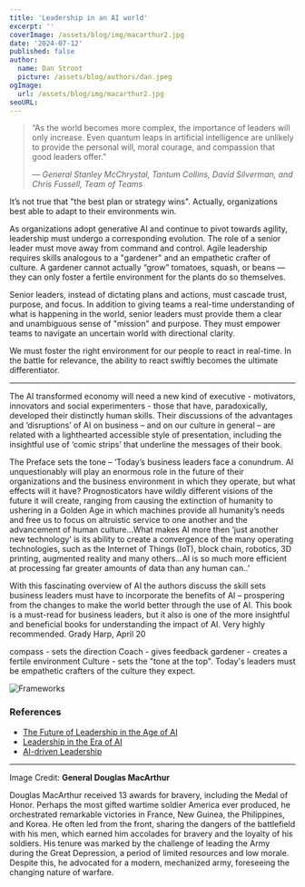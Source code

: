 ```yaml
---
title: 'Leadership in an AI world'
excerpt: ''
coverImage: /assets/blog/img/macarthur2.jpg
date: '2024-07-12'
published: false
author:
  name: Dan Stroot
  picture: /assets/blog/authors/dan.jpeg
ogImage:
  url: /assets/blog/img/macarthur2.jpg
seoURL:
---
```


> “As the world becomes more complex, the importance of leaders will only increase. Even quantum leaps in artificial intelligence are unlikely to provide the personal will, moral courage, and compassion that good leaders offer.”
>
> <cite>
>   &mdash; General Stanley McChrystal, Tantum Collins, David Silverman, and
>   Chris Fussell, Team of Teams
> </cite>

It’s not true that "the best plan or strategy wins". Actually, organizations best able to adapt to their environments win.

As organizations adopt generative AI and continue to pivot towards agility, leadership must undergo a corresponding evolution. The role of a senior leader must move away from command and control. Agile leadership requires skills analogous to a "gardener" and an empathetic crafter of culture. A gardener cannot actually “grow” tomatoes, squash, or beans — they can only foster a fertile environment for the plants do so themselves.

Senior leaders, instead of dictating plans and actions, must cascade trust, purpose, and focus. In addition to giving teams a real-time understanding of what is happening in the world, senior leaders must provide them a clear and unambiguous sense of "mission" and purpose. They must empower teams to navigate an uncertain world with directional clarity.

We must foster the right environment for our people to react in real-time. In the battle for relevance, the ability to react swiftly becomes the ultimate differentiator.

---

The AI transformed economy will need a new kind of executive - motivators, innovators and social experimenters - those that have, paradoxically, developed their distinctly human skills. Their discussions of the advantages and ‘disruptions’ of AI on business – and on our culture in general – are related with a lighthearted accessible style of presentation, including the insightful use of ‘comic strips’ that underline the messages of their book.

The Preface sets the tone – ‘Today’s business leaders face a conundrum. AI unquestionably will play an enormous role in the future of their organizations and the business environment in which they operate, but what effects will it have? Prognosticators have wildly different visions of the future it will create, ranging from causing the extinction of humanity to ushering in a Golden Age in which machines provide all humanity’s needs and free us to focus on altruistic service to one another and the advancement of human culture…What makes AI more then ‘just another new technology’ is its ability to create a convergence of the many operating technologies, such as the Internet of Things (IoT), block chain, robotics, 3D printing, augmented reality and many others…AI is so much more efficient at processing far greater amounts of data than any human can..’

With this fascinating overview of AI the authors discuss the skill sets business leaders must have to incorporate the benefits of AI – prospering from the changes to make the world better through the use of AI. This book is a must-read for business leaders, but it also is one of the more insightful and beneficial books for understanding the impact of AI. Very highly recommended. Grady Harp, April 20

compass - sets the direction
Coach - gives feedback
gardener - creates a fertile environment
Culture - sets the "tone at the top". Today's leaders must be empathetic crafters of the culture they expect.

![Frameworks](/assets/blog/img/frameworks.jpg)

### References

- [The Future of Leadership in the Age of AI](https://www.amazon.com/Future-Leadership-Age-Preparing-AI-Shaped/dp/1732749701)
- [Leadership in the Era of AI](https://youtu.be/WkmvPEcvFcs?si=iGSu-B7DTVxKTL_x)
- [AI-driven Leadership](https://sloanreview.mit.edu/article/ai-driven-leadership/)

---

Image Credit: **General Douglas MacArthur**

<span className="text-sm">
  Douglas MacArthur received 13 awards for bravery, including the Medal of
  Honor. Perhaps the most gifted wartime soldier America ever produced, he
  orchestrated remarkable victories in France, New Guinea, the Philippines, and
  Korea. He often led from the front, sharing the dangers of the battlefield
  with his men, which earned him accolades for bravery and the loyalty of his
  soldiers. His tenure was marked by the challenge of leading the Army during
  the Great Depression, a period of limited resources and low morale. Despite
  this, he advocated for a modern, mechanized army, foreseeing the changing
  nature of warfare.
</span>
